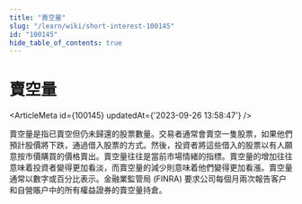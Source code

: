 ```yaml
---
title: "賣空量"
slug: "/learn/wiki/short-interest-100145"
id: "100145"
hide_table_of_contents: true
---
```



# 賣空量

<ArticleMeta id={100145} updatedAt={'2023-09-26 13:58:47'} />
<div className='border-solid border-b border-t-0 my-4 border-[var(--ifm-color-gray-300)]' />

賣空量是指已賣空但仍未歸還的股票數量。交易者通常會賣空一隻股票，如果他們預計股價將下跌，通過借入股票的方式。然後，投資者將這些借入的股票以有人願意按市價購買的價格賣出。賣空量往往是當前市場情緒的指標。賣空量的增加往往意味着投資者變得更加看淡，而賣空量的減少則意味着他們變得更加看漲。賣空量通常以數字或百分比表示。金融業監管局 (FINRA) 要求公司每個月兩次報告客户和自營賬户中的所有權益證券的賣空量持倉。
